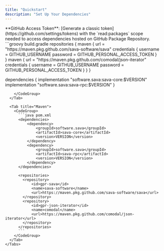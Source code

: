 ```yaml
---
title: "Quickstart"
description: "Set Up Your Dependencies"
---
```


<Info>
  **GitHub Access Token**: [Generate a classic token](https://github.com/settings/tokens) with the `read:packages` scope needed to access
  dependencies hosted on GitHub Package Repository.
</Info>

<Tabs>
  <Tab title="Gradle">
    <CodeGroup>
```groovy build.gradle
  repositories {
    maven {
      url = "https://maven.pkg.github.com/sava-software/sava"
      credentials {
        username = GITHUB_USERNAME
        password = GITHUB_PERSONAL_ACCESS_TOKEN
      }
    }
    maven {
      url = "https://maven.pkg.github.com/comodal/json-iterator"
      credentials {
        username = GITHUB_USERNAME
        password = GITHUB_PERSONAL_ACCESS_TOKEN
      }
    }
  }
  
  dependencies {
    implementation "software.sava:sava-core:$VERSION"
    implementation "software.sava:sava-rpc:$VERSION"
  }
```
    </CodeGroup>
  </Tab>

  <Tab title="Maven">
    <CodeGroup>
      ```java pom.xml
      <dependencies>
          <dependency>
              <groupId>software.sava</groupId>
              <artifactId>sava-core</artifactId>
              <version>VERSION</version>
          </dependency>
          <dependency>
              <groupId>software.sava</groupId>
              <artifactId>sava-rpc</artifactId>
              <version>VERSION</version>
          </dependency>
      </dependencies>

      <repositories>
        <repository>
            <id>gpr-sava</id>
            <name>sava-software</name>
            <url>https://maven.pkg.github.com/sava-software/sava</url>
        </repository>
        <repository>
            <id>gpr-json-iterator</id>
            <name>comodal</name>
            <url>https://maven.pkg.github.com/comodal/json-iterator</url>
        </repository>
      </repositories>
      ```
    </CodeGroup>
  </Tab>
</Tabs>